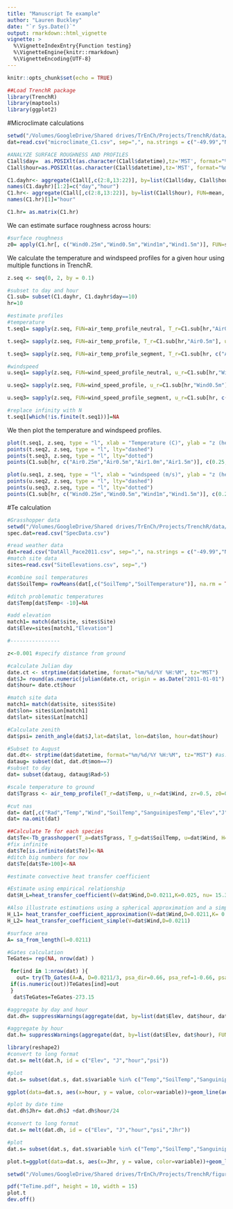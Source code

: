 ```yaml
---
title: "Manuscript Te example"
author: "Lauren Buckley"
date: "`r Sys.Date()`"
output: rmarkdown::html_vignette
vignette: >
  %\VignetteIndexEntry{Function testing}
  %\VignetteEngine{knitr::rmarkdown}
  %\VignetteEncoding{UTF-8}
---
```



```r
knitr::opts_chunk$set(echo = TRUE)
```

```r
##Load TrenchR package
library(TrenchR)
library(maptools)
library(ggplot2)
```



#Microclimate calculations
```r
setwd("/Volumes/GoogleDrive/Shared drives/TrEnCh/Projects/TrenchR/data/")
dat=read.csv("microclimate_C1.csv", sep=",", na.strings = c("-49.99","NA"))
```
```r
#ANALYZE SURFACE ROUGHNESS AND PROFILES
C1all$day=  as.POSIXlt(as.character(C1all$datetime),tz='MST', format="%m/%d/%Y %H:%M")$mday
C1all$hour=as.POSIXlt(as.character(C1all$datetime),tz='MST', format="%m/%d/%Y %H:%M")$hour 

C1.dayhr<- aggregate(C1all[,c(2:8,13:22)], by=list(C1all$day, C1all$hour), FUN=mean, na.rm=TRUE)
names(C1.dayhr)[1:2]=c("day","hour")
C1.hr<- aggregate(C1all[,c(2:8,13:22)], by=list(C1all$hour), FUN=mean, na.rm=TRUE)
names(C1.hr)[1]="hour"

C1.hr= as.matrix(C1.hr)
```

We can estimate surface roughness across hours:
```r
#surface roughness
z0= apply(C1.hr[, c("Wind0.25m","Wind0.5m","Wind1m","Wind1.5m")], FUN=surface_roughness, MARGIN=1, zr=c(0.25,0.5,1.0,1.5))

```

We calculate the temperature and windspeed profiles for a given hour using multiple functions in TrenchR.
```r
z.seq <- seq(0, 2, by = 0.1)

#subset to day and hour
C1.sub= subset(C1.dayhr, C1.dayhr$day==10)
hr=10

#estimate profiles
#temperature
t.seq1= sapply(z.seq, FUN=air_temp_profile_neutral, T_r=C1.sub[hr,"Air0.5m"], z0=z0[hr], zr=0.5, T_s=C1.sub[hr,"Soil"])

t.seq2= sapply(z.seq, FUN=air_temp_profile, T_r=C1.sub[hr,"Air0.5m"], u_r=C1.hr[hr,"Wind0.5m"], zr=0.5, z0=z0[hr], T_s=C1.sub[hr,"Soil"])

t.seq3= sapply(z.seq, FUN=air_temp_profile_segment, T_r=C1.sub[hr, c("Air0.25m","Air0.5m","Air1.0m","Air1.5m")],u_r=C1.sub[hr, c("Wind0.25m","Wind0.5m","Wind1m","Wind1.5m")], zr=c(0.25,0.5,1,1.5), z0=rep(z0[hr],4), T_s=C1.sub[hr,"Soil"])

#windspeed
u.seq1= sapply(z.seq, FUN=wind_speed_profile_neutral, u_r=C1.sub[hr,"Wind0.5m"], zr=0.5, z0=z0[hr])

u.seq2= sapply(z.seq, FUN=wind_speed_profile, u_r=C1.sub[hr,"Wind0.5m"], zr=0.5, z0=z0[hr])

u.seq3= sapply(z.seq, FUN=wind_speed_profile_segment, u_r=C1.sub[hr, c("Wind0.25m","Wind0.5m","Wind1m","Wind1.5m")], zr=c(0.25,0.5,1,1.5), z0=rep(z0[hr],4))

#replace infinity with N
t.seq1[which(!is.finite(t.seq1))]=NA
```

We then plot the temperature and windspeed profiles.
```r
plot(t.seq1, z.seq, type = "l", xlab = "Temperature (C)", ylab = "z (height above ground in m)")
points(t.seq2, z.seq, type = "l", lty="dashed")
points(t.seq3, z.seq, type = "l", lty="dotted")
points(C1.sub[hr, c("Air0.25m","Air0.5m","Air1.0m","Air1.5m")], c(0.25,0.5,1,1.5), type = "l", col="red")

plot(u.seq1, z.seq, type = "l", xlab = "windspeed (m/s)", ylab = "z (height above ground in m)")
points(u.seq2, z.seq, type = "l", lty="dashed")
points(u.seq3, z.seq, type = "l", lty="dotted")
points(C1.sub[hr, c("Wind0.25m","Wind0.5m","Wind1m","Wind1.5m")], c(0.25,0.5,1,1.5), type = "l", col="red")
```

#Te calculation
```r

#Grasshopper data
setwd("/Volumes/GoogleDrive/Shared drives/TrEnCh/Projects/TrenchR/data/")
spec.dat=read.csv("SpecData.csv")

#read weather data
dat=read.csv("DatAll_Pace2011.csv", sep=",", na.strings = c("-49.99","NA"))
#match site data
sites=read.csv("SiteElevations.csv", sep=",")

#combine soil temperatures
dat$SoilTemp= rowMeans(dat[,c("SoilTemp","SoilTemperature")], na.rm = TRUE) 

#ditch problematic temperatures
dat$Temp[dat$Temp< -10]=NA

#add elevation
match1= match(dat$site, sites$Site)
dat$Elev=sites[match1,"Elevation"]

#----------------

z<-0.001 #specify distance from ground 

#calculate Julian day
date.ct <- strptime(dat$datetime, format="%m/%d/%Y %H:%M", tz="MST")
dat$J= round(as.numeric(julian(date.ct, origin = as.Date("2011-01-01") )))
dat$hour= date.ct$hour

#match site data
match1= match(dat$site, sites$Site) 
dat$lon= sites$Lon[match1]
dat$lat= sites$Lat[match1]

#Calculate zenith
dat$psi= zenith_angle(dat$J,lat=dat$lat, lon=dat$lon, hour=dat$hour)

#Subset to August
dat.dt<- strptime(dat$datetime, format="%m/%d/%Y %H:%M", tz="MST") #as.Date
dataug= subset(dat, dat.dt$mon==7)
#subset to day
dat= subset(dataug, dataug$Rad>5)

#scale temperature to ground
dat$Tgrass <- air_temp_profile(T_r=dat$Temp, u_r=dat$Wind, zr=0.5, z0=0.02, z=z, T_s=dat$SoilTemp)

#cut nas
dat= dat[,c("Rad","Temp","Wind","SoilTemp","SanguinipesTemp","Elev","J", "hour","psi","Tgrass")]
dat= na.omit(dat)
```


```r
##Calculate Te for each species
dat$Te<-Tb_grasshopper(T_a=dat$Tgrass, T_g=dat$SoilTemp, u=dat$Wind, H=dat$Rad, K_t=0.7, psi=dat$psi, L=0.0211, Acondfact=0.01)  #T_a=dat$Tgrass
#fix infinite
dat$Te[is.infinite(dat$Te)]<-NA
#ditch big numbers for now
dat$Te[dat$Te>100]<-NA
```

```r
#estimate convective heat transfer coefficient

#Estimate using empirical relationship
dat$H_L=heat_transfer_coefficient(V=dat$Wind,D=0.0211,K=0.025, nu= 15.3 * 10^(-6) , taxa="cylinder")

#Also illustrate estimations using a spherical approximation and a simplified version of the approximation.
H_L1= heat_transfer_coefficient_approximation(V=dat$Wind,D=0.0211,K= 0.025, nu= 15.3 * 10^(-6), taxa="flyinginsect")
H_L2= heat_transfer_coefficient_simple(V=dat$Wind,D=0.0211)

#surface area
A= sa_from_length(l=0.0211)
```

```r
#Gates calculation
TeGates= rep(NA, nrow(dat) )

 for(ind in 1:nrow(dat) ){
   out= try(Tb_Gates(A=A, D=0.0211/3, psa_dir=0.66, psa_ref=1-0.66, psa_air=1, psa_g=0.01, T_g=dat$SoilTemp[ind]+273, T_a=dat$Tgrass[ind]+273, Qabs=A*dat$Rad[ind], epsilon=0.95, H_L=dat$H_L[ind], ef=1.3, K=0.15), silent=TRUE)
 if(is.numeric(out))TeGates[ind]=out
 }
  dat$TeGates=TeGates-273.15
```

```r
#aggregate by day and hour
dat.dh= suppressWarnings(aggregate(dat, by=list(dat$Elev, dat$hour, dat$J), FUN=mean, na.rm=TRUE))
```

```r
#aggregate by hour
dat.h= suppressWarnings(aggregate(dat, by=list(dat$Elev, dat$hour), FUN=mean, na.rm=TRUE))
```

```r
library(reshape2)
#convert to long format
dat.s= melt(dat.h, id = c("Elev", "J","hour","psi"))

#plot
dat.s= subset(dat.s, dat.s$variable %in% c("Temp","SoilTemp","SanguinipesTemp","Te","Tgrass","TeGates") )

ggplot(data=dat.s, aes(x=hour, y = value, color=variable))+geom_line(aes(lty=variable) )+facet_wrap(~Elev)

```
```r
#plot by date time
dat.dh$Jhr= dat.dh$J +dat.dh$hour/24

#convert to long format
dat.s= melt(dat.dh, id = c("Elev", "J","hour","psi","Jhr"))

#plot
dat.s= subset(dat.s, dat.s$variable %in% c("Temp","SoilTemp","SanguinipesTemp","Te","Tgrass","TeGates") )

plot.t=ggplot(data=dat.s, aes(x=Jhr, y = value, color=variable))+geom_line(aes(lty=variable) )+facet_grid(Elev~1)
```

```r
setwd("/Volumes/GoogleDrive/Shared drives/TrEnCh/Projects/TrenchR/figures/")

pdf("TeTime.pdf", height = 10, width = 15)
plot.t
dev.off()

```

